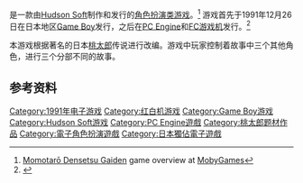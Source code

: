 {{NoteTA
| G1=Games
}}

{{vgname|桃太郎传说外传|ja=桃太郎伝説外伝}}是一款由[[Hudson_Soft|Hudson Soft]]制作和发行的[[电子角色扮演游戏|角色扮演类游戏]]。<ref name="mobygames">[http://www.mobygames.com/game/momotar-densetsu-gaiden Momotarō Densetsu Gaiden] {{Wayback|url=http://www.mobygames.com/game/momotar-densetsu-gaiden |date=20151022052533 }} game overview at [[MobyGames|MobyGames]]</ref> 游戏首先于1991年12月26日在日本地区[[Game_Boy|Game Boy]]发行，之后在[[PC_Engine|PC Engine]]和[[FC游戏机|FC游戏机]]发行。<ref name="gamefaqs">{{cite web| url = http://www.gamefaqs.com/nes/580604-momotarou-densetsu-gaiden/data| title = Release information| publisher = [[GameFAQs|GameFAQs]]| date = | accessdate = 2016-01-12| archive-date = 2016-09-18| archive-url = https://web.archive.org/web/20160918093021/http://www.gamefaqs.com/nes/580604-momotarou-densetsu-gaiden/data| dead-url = no}}</ref>

本游戏根据著名的日本[[桃太郎|桃太郎]]传说进行改编。游戏中玩家控制着故事中三个其他角色，进行三个分部不同的故事。

== 参考资料 ==
{{Reflist}}

{{桃太郎系列}}

{{DEFAULTSORT:Momotarou Densetsu Gaiden}}
[[Category:1991年电子游戏|Category:1991年电子游戏]]
[[Category:红白机游戏|Category:红白机游戏]]
[[Category:Game_Boy游戏|Category:Game Boy游戏]]
[[Category:Hudson_Soft游戏|Category:Hudson Soft游戏]]
[[Category:PC_Engine遊戲|Category:PC Engine遊戲]]
[[Category:桃太郎题材作品|Category:桃太郎题材作品]]
[[Category:電子角色扮演遊戲|Category:電子角色扮演遊戲]]
[[Category:日本獨佔電子遊戲|Category:日本獨佔電子遊戲]]

{{rpg-videogame-stub}}
